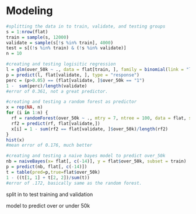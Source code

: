 # Modeling {-}


```r
#splitting the data in to train, validate, and testing groups
s = 1:nrow(flat)
train = sample(s, 12000)
validate = sample(s[!s %in% train], 4000)
test = s[(!s %in% train) & (!s %in% validate)]
n = 10

#creating and testing logisitic regression
l = glm(over_50k ~ ., data = flat[train, ], family = binomial(link = "logit"))
p = predict(l, flat[validate, ], type = "response")
perc = (p>0.05) == (flat[validate, ]$over_50k == "1")
1 -  sum(perc)/length(validate)
#error of 0.361, not a great predictor.

#creating and testing a random forest as predictor
x = rep(NA, n)
for (i in 1:n) {
  rf = randomForest(over_50k ~ ., mtry = 7, ntree = 100, data = flat, subset = train)
  rf2 = predict(rf, flat[validate,])
  x[i] = 1 - sum(rf2 == flat[validate, ]$over_50k)/length(rf2)
}
hist(x)
#mean error of 0.176, much better

#creating and testing a naive bayes model to predict over_50k
nb = naiveBayes(x= flat[, c(-14)], y = flat$over_50k, subset = train)
p = predict(nb, flat[, c(-14)])
t = table(pred=p,true=flat$over_50k)
1 - ((t[1, 1] + t[2, 2])/sum(t))
#error of .172, basically same as the random forest.

```

split in to test training and validation

model to predict over or under 50k
```r

```

